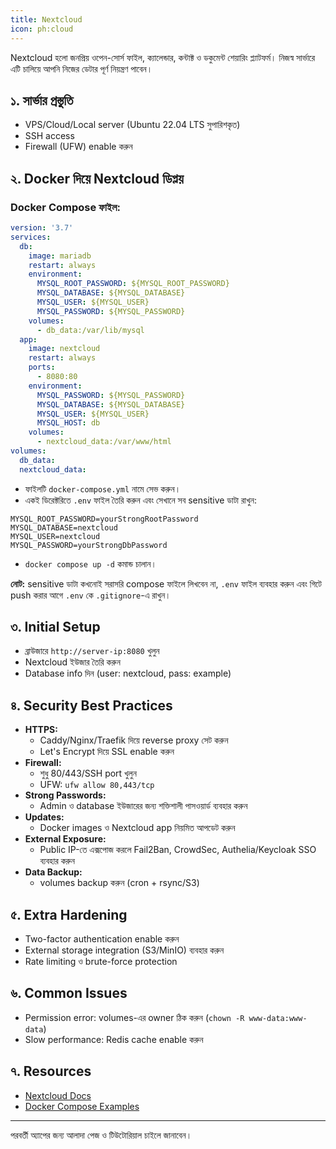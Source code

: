 ```yaml
---
title: Nextcloud
icon: ph:cloud
---
```


Nextcloud হলো জনপ্রিয় ওপেন-সোর্স ফাইল, ক্যালেন্ডার, কন্টাক্ট ও ডকুমেন্ট শেয়ারিং প্ল্যাটফর্ম। নিজস্ব সার্ভারে এটি চালিয়ে আপনি নিজের ডেটার পূর্ণ নিয়ন্ত্রণ পাবেন।

## ১. সার্ভার প্রস্তুতি
- VPS/Cloud/Local server (Ubuntu 22.04 LTS সুপারিশকৃত)
- SSH access
- Firewall (UFW) enable করুন

## ২. Docker দিয়ে Nextcloud ডিপ্লয়


### Docker Compose ফাইল:
```yaml
version: '3.7'
services:
  db:
    image: mariadb
    restart: always
    environment:
      MYSQL_ROOT_PASSWORD: ${MYSQL_ROOT_PASSWORD}
      MYSQL_DATABASE: ${MYSQL_DATABASE}
      MYSQL_USER: ${MYSQL_USER}
      MYSQL_PASSWORD: ${MYSQL_PASSWORD}
    volumes:
      - db_data:/var/lib/mysql
  app:
    image: nextcloud
    restart: always
    ports:
      - 8080:80
    environment:
      MYSQL_PASSWORD: ${MYSQL_PASSWORD}
      MYSQL_DATABASE: ${MYSQL_DATABASE}
      MYSQL_USER: ${MYSQL_USER}
      MYSQL_HOST: db
    volumes:
      - nextcloud_data:/var/www/html
volumes:
  db_data:
  nextcloud_data:
```

- ফাইলটি `docker-compose.yml` নামে সেভ করুন।
- একই ডিরেক্টরিতে `.env` ফাইল তৈরি করুন এবং সেখানে সব sensitive ডাটা রাখুন:

```env
MYSQL_ROOT_PASSWORD=yourStrongRootPassword
MYSQL_DATABASE=nextcloud
MYSQL_USER=nextcloud
MYSQL_PASSWORD=yourStrongDbPassword
```

- `docker compose up -d` কমান্ড চালান।

**নোট:** sensitive ডাটা কখনোই সরাসরি compose ফাইলে লিখবেন না, `.env` ফাইল ব্যবহার করুন এবং গিটে push করার আগে `.env` কে `.gitignore`-এ রাখুন।

## ৩. Initial Setup
- ব্রাউজারে `http://server-ip:8080` খুলুন
- Nextcloud ইউজার তৈরি করুন
- Database info দিন (user: nextcloud, pass: example)

## ৪. Security Best Practices
- **HTTPS:**
  - Caddy/Nginx/Traefik দিয়ে reverse proxy সেট করুন
  - Let's Encrypt দিয়ে SSL enable করুন
- **Firewall:**
  - শুধু 80/443/SSH port খুলুন
  - UFW: `ufw allow 80,443/tcp`
- **Strong Passwords:**
  - Admin ও database ইউজারের জন্য শক্তিশালী পাসওয়ার্ড ব্যবহার করুন
- **Updates:**
  - Docker images ও Nextcloud app নিয়মিত আপডেট করুন
- **External Exposure:**
  - Public IP-তে এক্সপোজ করলে Fail2Ban, CrowdSec, Authelia/Keycloak SSO ব্যবহার করুন
- **Data Backup:**
  - volumes backup করুন (cron + rsync/S3)

## ৫. Extra Hardening
- Two-factor authentication enable করুন
- External storage integration (S3/MinIO) ব্যবহার করুন
- Rate limiting ও brute-force protection

## ৬. Common Issues
- Permission error: volumes-এর owner ঠিক করুন (`chown -R www-data:www-data`)
- Slow performance: Redis cache enable করুন

## ৭. Resources
- [Nextcloud Docs](https://docs.nextcloud.com/)
- [Docker Compose Examples](https://github.com/nextcloud/docker)

---

পরবর্তী অ্যাপের জন্য আলাদা পেজ ও টিউটোরিয়াল চাইলে জানাবেন।
